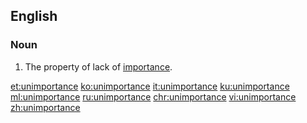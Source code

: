 ==English==

===Noun===
{{en-noun|-}}

#The property of lack of [[importance]].

[[et:unimportance]]
[[ko:unimportance]]
[[it:unimportance]]
[[ku:unimportance]]
[[ml:unimportance]]
[[ru:unimportance]]
[[chr:unimportance]]
[[vi:unimportance]]
[[zh:unimportance]]